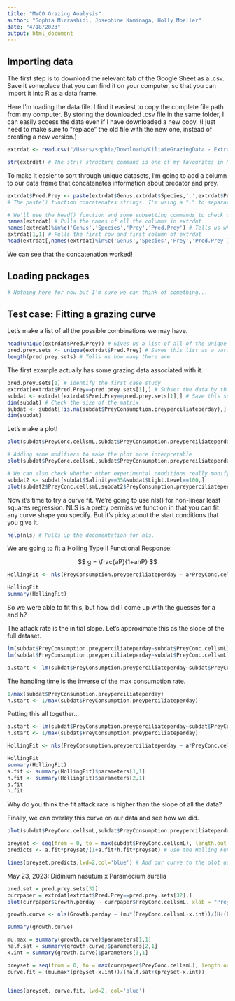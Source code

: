 ```yaml
---
title: "MVCO Grazing Analysis"
author: "Sophia Mirrashidi, Josephine Kaminaga, Holly Moeller"
date: "4/18/2023"
output: html_document
---
```



## Importing data

The first step is to download the relevant tab of the Google Sheet as a .csv. Save it someplace that you can find it on your computer, so that you can import it into R as a data frame.

Here I'm loading the data file. I find it easiest to copy the complete file path from my computer. By storing the downloaded .csv file in the same folder, I can easily access the data even if I have downloaded a new copy. (I just need to make sure to "replace" the old file with the new one, instead of creating a new version.)

```r
extrdat <- read.csv("/Users/sophia/Downloads/CiliateGrazingData - ExtractedData.csv",header=T)

str(extrdat) # The str() structure command is one of my favourites in R for quickly getting a sense for whether data import worked. I'm especially checking to make sure that R correctly imported my grazing rates and prey concentrations as numeric values.
```

To make it easier to sort through unique datasets, I'm going to add a column to our data frame that concatenates information about predator and prey.
```r
extrdat$Pred.Prey <- paste(extrdat$Genus,extrdat$Species,'.',extrdat$Prey,sep='')
# The paste() function concatenates strings. I'm using a "." to separate the predator and prey names. The "sep=''" argument tells R to concatenate the strings with no separation.

# We'll use the head() function and some subsetting commands to check our work.
names(extrdat) # Pulls the names of all the columns in extrdat
names(extrdat)%in%c('Genus','Species','Prey','Pred.Prey') # Tells us which columns match the list of interest
extrdat[1,1] # Pulls the first row and first column of extrdat
head(extrdat[,names(extrdat)%in%c('Genus','Species','Prey','Pred.Prey')]) # Displays the first six rows of the columns of interest in extrdat

```

We can see that the concatenation worked!

## Loading packages
```r
# Nothing here for now but I'm sure we can think of something...
```




## Test case: Fitting a grazing curve

Let's make a list of all the possible combinations we may have. 

```r
head(unique(extrdat$Pred.Prey)) # Gives us a list of all of the unique predator-prey combinations; here I'm subsetting to just the first six so we're not overwhelmed
pred.prey.sets <- unique(extrdat$Pred.Prey) # Saves this list as a variable
length(pred.prey.sets) # Tells us how many there are
```

The first example actually has some grazing data associated with it.
```r
pred.prey.sets[1] # Identify the first case study
extrdat[extrdat$Pred.Prey==pred.prey.sets[1],] # Subset the data by this predator/prey pair
subdat <- extrdat[extrdat$Pred.Prey==pred.prey.sets[1],] # Save this subset of data
dim(subdat) # Check the size of the matrix
subdat <- subdat[!is.na(subdat$PreyConsumption.preyperciliateperday),] # Extract just the rows that have grazing data (removing things that have NA)
dim(subdat)
```

Let's make a plot!
```r
plot(subdat$PreyConc.cellsmL,subdat$PreyConsumption.preyperciliateperday)

# Adding some modifiers to make the plot more interpretable
plot(subdat$PreyConc.cellsmL,subdat$PreyConsumption.preyperciliateperday,las=1,xlab='Prey Concentration (cells/mL)',ylab='Grazing Rate (prey per ciliate per day)')

# We can also check whether other experimental conditions really modify the grazing curve
subdat2 <- subdat[subdat$Salinity==35&subdat$Light.Level==100,]
plot(subdat2$PreyConc.cellsmL,subdat2$PreyConsumption.preyperciliateperday,las=1,xlab='Prey Concentration (cells/mL)',ylab='Grazing Rate (prey per ciliate per day)')

```
Now it's time to try a curve fit. We're going to use nls() for non-linear least squares regression. NLS is a pretty permissive function in that you can fit any curve shape you specify. But it's picky about the start conditions that you give it.

```r
help(nls) # Pulls up the documentation for nls.
```

We are going to fit a Holling Type II Functional Response:

$$
g = \frac{aP}{1+ahP}
$$
```r
HollingFit <- nls(PreyConsumption.preyperciliateperday ~ a*PreyConc.cellsmL/(1+a*h*PreyConc.cellsmL),data=subdat,start=list(a=1/2000,h=1/4))

HollingFit
summary(HollingFit)
```

So we were able to fit this, but how did I come up with the guesses for a and h?

The attack rate is the initial slope. Let's approximate this as the slope of the full dataset.
```r
lm(subdat$PreyConsumption.preyperciliateperday~subdat$PreyConc.cellsmL) # Linear model of the full dataset
lm(subdat$PreyConsumption.preyperciliateperday~subdat$PreyConc.cellsmL)$coefficients[2] # Slope from this linear model

a.start <- lm(subdat$PreyConsumption.preyperciliateperday~subdat$PreyConc.cellsmL)$coefficients[2]

```

The handling time is the inverse of the max consumption rate.
```r
1/max(subdat$PreyConsumption.preyperciliateperday)
h.start <- 1/max(subdat$PreyConsumption.preyperciliateperday)
```

Putting this all together...

```r
a.start <- lm(subdat$PreyConsumption.preyperciliateperday~subdat$PreyConc.cellsmL)$coefficients[2]
h.start <- 1/max(subdat$PreyConsumption.preyperciliateperday)

HollingFit <- nls(PreyConsumption.preyperciliateperday ~ a*PreyConc.cellsmL/(1+a*h*PreyConc.cellsmL),data=subdat,start=list(a=a.start,h=h.start))

HollingFit
summary(HollingFit)
a.fit <- summary(HollingFit)$parameters[1,1]
h.fit <- summary(HollingFit)$parameters[2,1]
a.fit
h.fit
```

Why do you think the fit attack rate is higher than the slope of all the data?

Finally, we can overlay this curve on our data and see how we did.

```r
plot(subdat$PreyConc.cellsmL,subdat$PreyConsumption.preyperciliateperday,las=1,xlab='Prey Concentration (cells/mL)',ylab='Grazing Rate (prey per ciliate per day)')

preyset <- seq(from = 0, to = max(subdat$PreyConc.cellsmL), length.out = 100) # Generate a list of x values
predicts <- a.fit*preyset/(1+a.fit*h.fit*preyset) # Use the Holling Functional Response to generate the predicted grazing rates for each prey value

lines(preyset,predicts,lwd=2,col='blue') # Add our curve to the plot using the 'lines' function


```


May 23, 2023: Didinium nasutum x  Paramecium aurelia 
```r
pred.set = pred.prey.sets[32]
currpaper = extrdat[extrdat$Pred.Prey==pred.prey.sets[32],]
plot(currpaper$Growth.perday ~ currpaper$PreyConc.cellsmL, xlab = "Prey Concen.", ylab = "Growth d^-1")

growth.curve <- nls(Growth.perday ~ (mu*(PreyConc.cellsmL-x.int))/(H+(PreyConc.cellsmL-x.int)),data=currpaper,start=list(mu=300,H=10, x.int = 10))

summary(growth.curve)

mu.max = summary(growth.curve)$parameters[1,1]
half.sat = summary(growth.curve)$parameters[2,1]
x.int = summary(growth.curve)$parameters[3,1]

preyset = seq(from = 0, to = max(currpaper$PreyConc.cellsmL), length.out = 100)
curve.fit = (mu.max*(preyset-x.int))/(half.sat+(preyset-x.int))


lines(preyset, curve.fit, lwd=2, col='blue')
```









